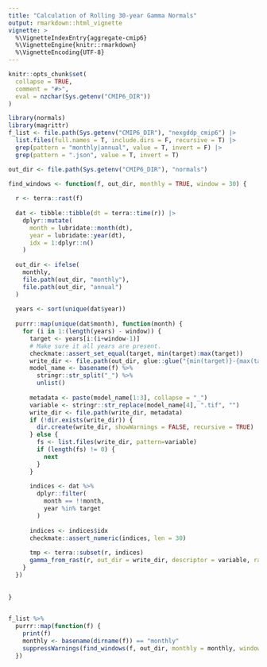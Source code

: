 ```yaml
---
title: "Calculation of Rolling 30-year Gamma Normals"
output: rmarkdown::html_vignette
vignette: >
  %\VignetteIndexEntry{aggregate-cmip6}
  %\VignetteEngine{knitr::rmarkdown}
  %\VignetteEncoding{UTF-8}
---
```


```r
knitr::opts_chunk$set(
  collapse = TRUE,
  comment = "#>",
  eval = nzchar(Sys.getenv("CMIP6_DIR"))
)
```

```r
library(normals)
library(magrittr)
f_list <- file.path(Sys.getenv("CMIP6_DIR"), "nexgddp_cmip6") |>
  list.files(full.names = T, include.dirs = F, recursive = T) |>
  grep(pattern = "monthly|annual", value = T, invert = F) |>
  grep(pattern = ".json", value = T, invert = T)

out_dir <- file.path(Sys.getenv("CMIP6_DIR"), "normals")
```

```r

find_windows <- function(f, out_dir, monthly = TRUE, window = 30) {
  
  r <- terra::rast(f)
  
  dat <- tibble::tibble(dt = terra::time(r)) |> 
    dplyr::mutate(
      month = lubridate::month(dt),
      year = lubridate::year(dt),
      idx = 1:dplyr::n()
    ) 
  
  out_dir <- ifelse(
    monthly, 
    file.path(out_dir, "monthly"), 
    file.path(out_dir, "annual")
  )
  
  years <- sort(unique(dat$year))
  
  purrr::map(unique(dat$month), function(month) {
    for (i in 1:(length(years) - window)) {
      target <- years[i:(i+window-1)]
      # Make sure it all years are present.
      checkmate::assert_set_equal(target, min(target):max(target))
      write_dir <- file.path(out_dir, glue::glue("{min(target)}-{max(target)}"))
      model_name <- basename(f) %>%
        stringr::str_split("_") %>% 
        unlist()
      
      metadata <- paste(model_name[1:3], collapse = "_")
      variable <- stringr::str_replace(model_name[4], ".tif", "")
      write_dir <- file.path(write_dir, metadata)
      if (!dir.exists(write_dir)) {
        dir.create(write_dir, showWarnings = FALSE, recursive = TRUE)
      } else {
        fs <- list.files(write_dir, pattern=variable)
        if (length(fs) != 0) {
          next
        }
      }
      
      indices <- dat %>%
        dplyr::filter(
          month == !!month,
          year %in% target
        )
      
      indices <- indices$idx
      checkmate::assert_numeric(indices, len = 30)
      
      tmp <- terra::subset(r, indices)
      gamma_from_rast(r, out_dir = write_dir, descriptor = variable, rast_out = FALSE)
    }
  })
  
  
}
                
```


```r
f_list %>% 
  purrr::map(function(f) {
    print(f)
    monthly <- basename(dirname(f)) == "monthly"
    suppressWarnings(find_windows(f, out_dir, monthly = monthly, window = 30))
  })
```
